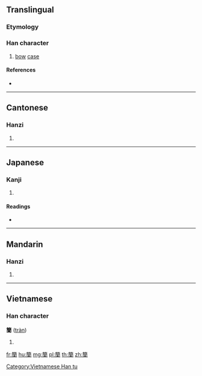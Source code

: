 {{character info/new}}
==Translingual==

===Etymology===
{{Han compound|竹|闌|t1=bamboo|ls=psc}}

===Han character===
{{Han char|rn=118|rad=竹|as=17|sn=23|four=88227|canj=HANW}}

# [[bow]] [[case]]

====References====
* {{Han ref|kx=0905.150|dkj=26768|dj=1330.100|hdz=53033.040|uh=7C63|ud=31843|bh=C5D3|bd=50643}}

----

==Cantonese==

===Hanzi===
{{yue-hanzi|jyut=|y=laan4}}

# {{defn|lang=yue|sort=竹17}}

----

==Japanese==

===Kanji===
{{ja-kanji|grade=|rs=竹17}}

# {{defn|lang=ja|sort=竹17}}

====Readings====
* {{ja-readings|on=[[らん]] (ran)|kun=[[えびら]] (ebira)|nanori=}}

----

==Mandarin==

===Hanzi===
{{cmn-hanzi|pin=[[lán]] ([[lan2]])|wg=lan<sup>2</sup>}}

# {{defn|lang=cmn|sort=竹17}}

----

==Vietnamese==

===Han character===
'''籣''' ([[tràn]])

# {{defn|lang=vi}}

[[Category:Vietnamese Han tu]]

[[fr:籣]]
[[hu:籣]]
[[mg:籣]]
[[pl:籣]]
[[th:籣]]
[[zh:籣]]